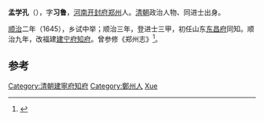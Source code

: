 '''孟学孔'''（{{bd|？||？||catIdx=M孟}}），字'''习鲁'''，[[河南|河南]][[开封府|开封府]][[郑州|郑州]]人。[[清朝|清朝]]政治人物、同进士出身。

[[顺治|顺治]]二年（1645），乡试中举；顺治三年，登进士三甲，初任山东[[东昌府|东昌府]]同知。顺治九年，改福建[[建宁府|建宁府]][[知府|知府]]。曾参修《郑州志》<ref>{{cite news|title=孟学孔|url=http://www.zzldcn.cn/Panoramic/Pages/17_420.html|accessdate=2013-08-12|newspaper=郑州图书馆}}{{Dead link|date=2018年7月 |bot=InternetArchiveBot |fix-attempted=no }}</ref>。

==参考==
{{reflist}}
{{清朝人物小作品}}
{{順治三年丙戌科殿試金榜}}
{{DEFAULTSORT:Meng孟}}
[[Category:清朝建寧府知府|Category:清朝建寧府知府]]
[[Category:鄭州人|Category:鄭州人]]
[[Category:孟姓|Xue]]